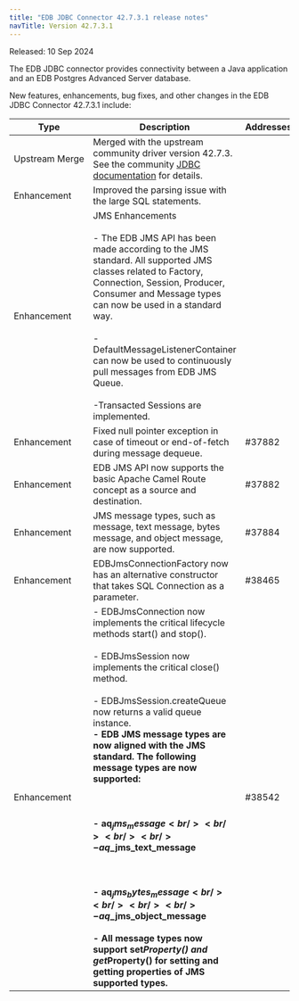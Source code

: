 ```yaml
---
title: "EDB JDBC Connector 42.7.3.1 release notes"
navTitle: Version 42.7.3.1
---
```


Released: 10 Sep 2024

The EDB JDBC connector provides connectivity between a Java application and an EDB Postgres Advanced Server database.

New features, enhancements, bug fixes, and other changes in the EDB JDBC Connector 42.7.3.1 include:

| Type                | Description                                                                                                                                                                                                                                                                                                                                                                                                                                                                                                                                                                                                                                                          | Addresses |
|---------------------|----------------------------------------------------------------------------------------------------------------------------------------------------------------------------------------------------------------------------------------------------------------------------------------------------------------------------------------------------------------------------------------------------------------------------------------------------------------------------------------------------------------------------------------------------------------------------------------------------------------------------------------------------------------------|-----------|
| Upstream&nbsp;Merge | Merged with the upstream community driver version 42.7.3. See the community [JDBC documentation](https://jdbc.postgresql.org/changelogs/2024-03-14-42.7.3-release/) for details.                                                                                                                                                                                                                                                                                                                                                                                                                                                                                     |           |
| Enhancement         | Improved the parsing issue with the large SQL statements.                                                                                                                                                                                                                                                                                                                                                                                                                                                                                                                                                                                                            |           |
| Enhancement         | JMS Enhancements<br/><br/>- The EDB JMS API has been made according to the JMS standard. All supported JMS classes related to Factory, Connection, Session, Producer, Consumer and Message types can now be used in a standard way.<br/><br/>- DefaultMessageListenerContainer can now be used to continuously pull messages from EDB JMS Queue.<br/><br/>-Transacted Sessions are implemented.                                                                                                                                                                                                                                                                      |           |
| Enhancement         | Fixed null pointer exception in case of timeout or end-of-fetch during message dequeue.                                                                                                                                                                                                                                                                                                                                                                                                                                                                                                                                                                              | #37882    |
| Enhancement         | EDB JMS API now supports the basic Apache Camel Route concept as a source and destination.                                                                                                                                                                                                                                                                                                                                                                                                                                                                                                                                                                           | #37882    |
| Enhancement         | JMS message types, such as message, text message, bytes message, and object message, are now supported.                                                                                                                                                                                                                                                                                                                                                                                                                                                                                                                                                              | #37884    |
| Enhancement         | EDBJmsConnectionFactory now has an alternative constructor that takes SQL Connection as a parameter.                                                                                                                                                                                                                                                                                                                                                                                                                                                                                                                                                                 | #38465    |
| Enhancement         | - EDBJmsConnection now implements the critical lifecycle methods start() and stop().<br/><br/>- EDBJmsSession now implements the critical close() method.<br/><br/>- EDBJmsSession.createQueue now returns a valid queue instance.<br/><b/>- EDB JMS message types are now aligned with the JMS standard. The following message types are now supported:<br/><br/><br/><br/>- aq$_jms_message<br/><br/><br/><br/>- aq$_jms_text_message<br/><br/><br/><br/>- aq$_jms_bytes_message<br/><br/><br/><br/>- aq$_jms_object_message<br/><br/>- All message types now support set*Property() and get*Property() for setting and getting properties of JMS supported types. | #38542    |



                                     

 







